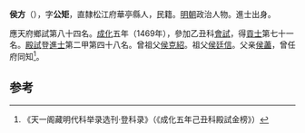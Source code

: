 '''侯方'''（{{bd|1444年||？}}），字'''公矩'''，直隸松江府華亭縣人，民籍。[[明朝|明朝]]政治人物。進士出身。

應天府鄉試第八十四名。[[成化|成化]]五年（1469年），參加乙丑科[[會試|會試]]，得[[貢士|貢士]]第七十一名。[[殿試|殿試]]登[[進士|進士]]第二甲第四十八名。曾祖父[[侯克紹|侯克紹]]。祖父[[侯廷信|侯廷信]]。父亲[[侯藎|侯藎]]，曾任府同知<ref>《天一阁藏明代科举录选刊·登科录》（《成化五年己丑科殿試金榜》）</ref>。

==参考==
{{reflist}}
{{明朝人物小作品}}
{{成化五年己丑科殿試金榜}}